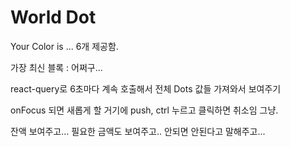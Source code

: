 
# World Dot


<WalletWrap>
<QueryWrap>

<Connect />

Your Color is ... 6개 제공함.

가장 최신 블록 : 어쩌구...

react-query로 6초마다 계속 호출해서 전체 Dots 값들 가져와서 보여주기

onFocus 되면 새롭게 할 거기에 push, ctrl 누르고 클릭하면 취소임 그냥.

잔액 보여주고...
필요한 금액도 보여주고..
안되면 안된다고 말해주고...


<Canvas />
</QueryWrap>
</WalletWrap>
